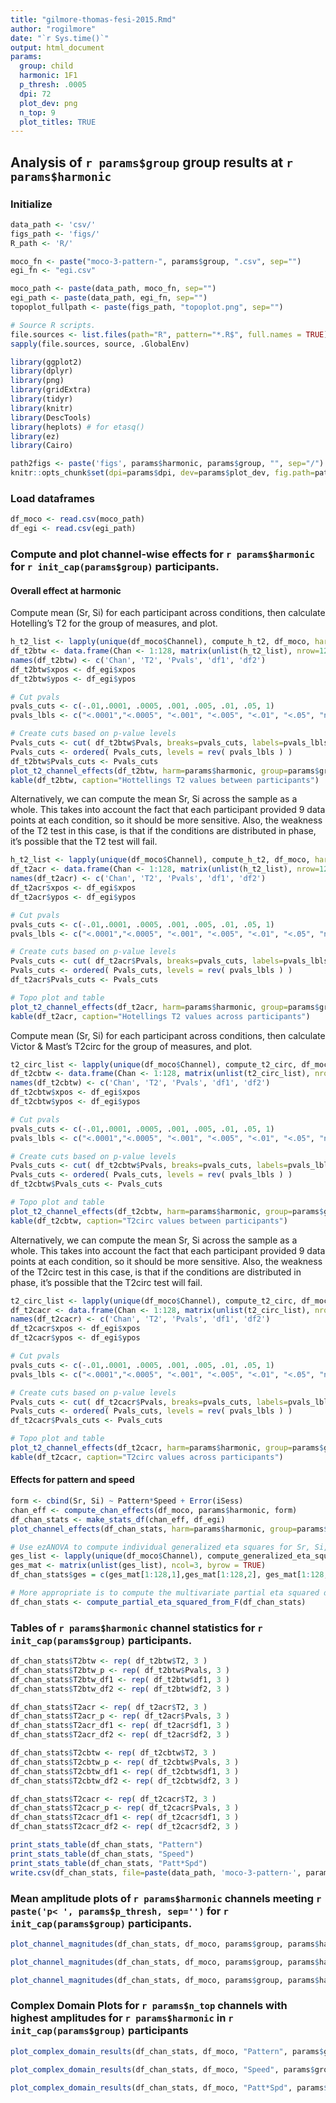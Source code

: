 ```yaml
---
title: "gilmore-thomas-fesi-2015.Rmd"
author: "rogilmore"
date: "`r Sys.time()`"
output: html_document
params:
  group: child
  harmonic: 1F1
  p_thresh: .0005
  dpi: 72
  plot_dev: png
  n_top: 9
  plot_titles: TRUE
---
```


## Analysis of `r params$group` group results at `r params$harmonic`

### Initialize

```r
data_path <- 'csv/'
figs_path <- 'figs/'
R_path <- 'R/'

moco_fn <- paste("moco-3-pattern-", params$group, ".csv", sep="")
egi_fn <- "egi.csv"

moco_path <- paste(data_path, moco_fn, sep="")
egi_path <- paste(data_path, egi_fn, sep="")
topoplot_fullpath <- paste(figs_path, "topoplot.png", sep="")
```

```r
# Source R scripts.
file.sources <- list.files(path="R", pattern="*.R$", full.names = TRUE)
sapply(file.sources, source, .GlobalEnv)
```

```r
library(ggplot2)
library(dplyr)
library(png)
library(gridExtra)
library(tidyr)
library(knitr)
library(DescTools)
library(heplots) # for etasq()
library(ez)
library(Cairo)

path2figs <- paste('figs', params$harmonic, params$group, "", sep="/")
knitr::opts_chunk$set(dpi=params$dpi, dev=params$plot_dev, fig.path=path2figs, fig.width = 8.5)
```

### Load dataframes

```r
df_moco <- read.csv(moco_path)
df_egi <- read.csv(egi_path)
```

### Compute and plot channel-wise effects for `r params$harmonic` for `r init_cap(params$group)` participants.

#### Overall effect at harmonic

Compute mean (Sr, Si) for each participant across conditions, then calculate Hotelling's T2 for the group of measures, and plot.

```r
h_t2_list <- lapply(unique(df_moco$Channel), compute_h_t2, df_moco, harm=params$harmonic, bysubject=TRUE)
df_t2btw <- data.frame(Chan <- 1:128, matrix(unlist(h_t2_list), nrow=128, byrow=T))
names(df_t2btw) <- c('Chan', 'T2', 'Pvals', 'df1', 'df2') 
df_t2btw$xpos <- df_egi$xpos
df_t2btw$ypos <- df_egi$ypos

# Cut pvals
pvals_cuts <- c(-.01,.0001, .0005, .001, .005, .01, .05, 1)
pvals_lbls <- c("<.0001","<.0005", "<.001", "<.005", "<.01", "<.05", "ns")

# Create cuts based on p-value levels
Pvals_cuts <- cut( df_t2btw$Pvals, breaks=pvals_cuts, labels=pvals_lbls)
Pvals_cuts <- ordered( Pvals_cuts, levels = rev( pvals_lbls ) )
df_t2btw$Pvals_cuts <- Pvals_cuts
plot_t2_channel_effects(df_t2btw, harm=params$harmonic, group=params$group, "Hotellings T2", topoplot_fullpath, plot_titles=params$plot_titles)
kable(df_t2btw, caption="Hottellings T2 values between participants")
```

Alternatively, we can compute the mean Sr, Si across the sample as a whole. This takes into account the fact that each participant provided 9 data points at each condition, so it should be more sensitive. Also, the weakness of the T2 test in this case, is that if the conditions are distributed in phase, it's possible that the T2 test will fail.

```r
h_t2_list <- lapply(unique(df_moco$Channel), compute_h_t2, df_moco, harm=params$harmonic, bysubject=FALSE)
df_t2acr <- data.frame(Chan <- 1:128, matrix(unlist(h_t2_list), nrow=128, byrow=T))
names(df_t2acr) <- c('Chan', 'T2', 'Pvals', 'df1', 'df2') 
df_t2acr$xpos <- df_egi$xpos
df_t2acr$ypos <- df_egi$ypos

# Cut pvals
pvals_cuts <- c(-.01,.0001, .0005, .001, .005, .01, .05, 1)
pvals_lbls <- c("<.0001","<.0005", "<.001", "<.005", "<.01", "<.05", "ns")

# Create cuts based on p-value levels
Pvals_cuts <- cut( df_t2acr$Pvals, breaks=pvals_cuts, labels=pvals_lbls)
Pvals_cuts <- ordered( Pvals_cuts, levels = rev( pvals_lbls ) )
df_t2acr$Pvals_cuts <- Pvals_cuts

# Topo plot and table
plot_t2_channel_effects(df_t2acr, harm=params$harmonic, group=params$group, "Hotellings T2", topoplot_fullpath, plot_titles=params$plot_titles)
kable(df_t2acr, caption="Hotellings T2 values across participants")
```

Compute mean (Sr, Si) for each participant across conditions, then calculate Victor & Mast's T2circ for the group of measures, and plot.

```r
t2_circ_list <- lapply(unique(df_moco$Channel), compute_t2_circ, df_moco, harm=params$harmonic, bysubject=TRUE)
df_t2cbtw <- data.frame(Chan <- 1:128, matrix(unlist(t2_circ_list), nrow=128, byrow=T))
names(df_t2cbtw) <- c('Chan', 'T2', 'Pvals', 'df1', 'df2') 
df_t2cbtw$xpos <- df_egi$xpos
df_t2cbtw$ypos <- df_egi$ypos

# Cut pvals
pvals_cuts <- c(-.01,.0001, .0005, .001, .005, .01, .05, 1)
pvals_lbls <- c("<.0001","<.0005", "<.001", "<.005", "<.01", "<.05", "ns")

# Create cuts based on p-value levels
Pvals_cuts <- cut( df_t2cbtw$Pvals, breaks=pvals_cuts, labels=pvals_lbls)
Pvals_cuts <- ordered( Pvals_cuts, levels = rev( pvals_lbls ) )
df_t2cbtw$Pvals_cuts <- Pvals_cuts

# Topo plot and table
plot_t2_channel_effects(df_t2cbtw, harm=params$harmonic, group=params$group, "T2circ", topoplot_fullpath, plot_titles=params$plot_titles)
kable(df_t2cbtw, caption="T2circ values between participants")
```

Alternatively, we can compute the mean Sr, Si across the sample as a whole. This takes into account the fact that each participant provided 9 data points at each condition, so it should be more sensitive. Also, the weakness of the T2circ test in this case, is that if the conditions are distributed in phase, it's possible that the T2circ test will fail.

```r
t2_circ_list <- lapply(unique(df_moco$Channel), compute_t2_circ, df_moco, harm=params$harmonic, bysubject=FALSE)
df_t2cacr <- data.frame(Chan <- 1:128, matrix(unlist(t2_circ_list), nrow=128, byrow=T))
names(df_t2cacr) <- c('Chan', 'T2', 'Pvals', 'df1', 'df2') 
df_t2cacr$xpos <- df_egi$xpos
df_t2cacr$ypos <- df_egi$ypos

# Cut pvals
pvals_cuts <- c(-.01,.0001, .0005, .001, .005, .01, .05, 1)
pvals_lbls <- c("<.0001","<.0005", "<.001", "<.005", "<.01", "<.05", "ns")

# Create cuts based on p-value levels
Pvals_cuts <- cut( df_t2cacr$Pvals, breaks=pvals_cuts, labels=pvals_lbls)
Pvals_cuts <- ordered( Pvals_cuts, levels = rev( pvals_lbls ) )
df_t2cacr$Pvals_cuts <- Pvals_cuts

# Topo plot and table
plot_t2_channel_effects(df_t2cacr, harm=params$harmonic, group=params$group, "T2circ", topoplot_fullpath, plot_titles=params$plot_titles)
kable(df_t2cacr, caption="T2circ values across participants")
```

#### Effects for pattern and speed

```r
form <- cbind(Sr, Si) ~ Pattern*Speed + Error(iSess)
chan_eff <- compute_chan_effects(df_moco, params$harmonic, form)
df_chan_stats <- make_stats_df(chan_eff, df_egi)
plot_channel_effects(df_chan_stats, harm=params$harmonic, group=params$group, topoplot_fullpath, plot_titles=params$plot_titles)
```

```r
# Use ezANOVA to compute individual generalized eta squares for Sr, Si, then report mean of the two
ges_list <- lapply(unique(df_moco$Channel), compute_generalized_eta_squared, df=df_moco, harm=params$harmonic)
ges_mat <- matrix(unlist(ges_list), ncol=3, byrow = TRUE)
df_chan_stats$ges = c(ges_mat[1:128,1],ges_mat[1:128,2], ges_mat[1:128,3])
```

```r
# More appropriate is to compute the multivariate partial eta squared directly from the approximate F
df_chan_stats <- compute_partial_eta_squared_from_F(df_chan_stats)
```

### Tables of `r params$harmonic` channel statistics for `r init_cap(params$group)` participants.

```r
df_chan_stats$T2btw <- rep( df_t2btw$T2, 3 )
df_chan_stats$T2btw_p <- rep( df_t2btw$Pvals, 3 )
df_chan_stats$T2btw_df1 <- rep( df_t2btw$df1, 3 )
df_chan_stats$T2btw_df2 <- rep( df_t2btw$df2, 3 )

df_chan_stats$T2acr <- rep( df_t2acr$T2, 3 )
df_chan_stats$T2acr_p <- rep( df_t2acr$Pvals, 3 )
df_chan_stats$T2acr_df1 <- rep( df_t2acr$df1, 3 )
df_chan_stats$T2acr_df2 <- rep( df_t2acr$df2, 3 )

df_chan_stats$T2cbtw <- rep( df_t2cbtw$T2, 3 )
df_chan_stats$T2cbtw_p <- rep( df_t2cbtw$Pvals, 3 )
df_chan_stats$T2cbtw_df1 <- rep( df_t2cbtw$df1, 3 )
df_chan_stats$T2cbtw_df2 <- rep( df_t2cbtw$df2, 3 )

df_chan_stats$T2cacr <- rep( df_t2cacr$T2, 3 )
df_chan_stats$T2cacr_p <- rep( df_t2cacr$Pvals, 3 )
df_chan_stats$T2cacr_df1 <- rep( df_t2cacr$df1, 3 )
df_chan_stats$T2cacr_df2 <- rep( df_t2cacr$df2, 3 )
```

```r
print_stats_table(df_chan_stats, "Pattern")
print_stats_table(df_chan_stats, "Speed")
print_stats_table(df_chan_stats, "Patt*Spd")
write.csv(df_chan_stats, file=paste(data_path, 'moco-3-pattern-', params$group, '-', params$harmonic, '-stats.csv', sep=""), row.names=FALSE)
```

### Mean amplitude plots of `r params$harmonic` channels meeting `r paste('p< ', params$p_thresh, sep='')` for `r init_cap(params$group)` participants.

```r
plot_channel_magnitudes(df_chan_stats, df_moco, params$group, params$harmonic, "Pattern", as.numeric(params$p_thresh), plot_titles=params$plot_titles)
```

```r
plot_channel_magnitudes(df_chan_stats, df_moco, params$group, params$harmonic, "Speed", as.numeric(params$p_thresh), plot_titles=params$plot_titles)
```

```r
plot_channel_magnitudes(df_chan_stats, df_moco, params$group, params$harmonic, "Patt*Spd", as.numeric(params$p_thresh), plot_titles=params$plot_titles)
```

### Complex Domain Plots for `r params$n_top` channels with highest amplitudes for `r params$harmonic` in `r init_cap(params$group)` participants

```r
plot_complex_domain_results(df_chan_stats, df_moco, "Pattern", params$group, params$harmonic, as.numeric(params$n_top), as.numeric(params$p_thresh), plot_titles=params$plot_titles)
```

```r
plot_complex_domain_results(df_chan_stats, df_moco, "Speed", params$group, params$harmonic, as.numeric(params$n_top), as.numeric(params$p_thresh), plot_titles=params$plot_titles)
```

```r
plot_complex_domain_results(df_chan_stats, df_moco, "Patt*Spd", params$group, params$harmonic, as.numeric(params$n_top), as.numeric(params$p_thresh), plot_titles=params$plot_titles)
```
